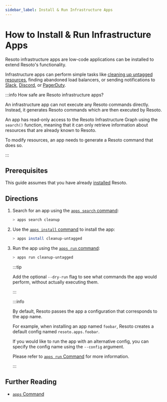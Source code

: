 ```yaml
---
sidebar_label: Install & Run Infrastructure Apps
---
```


# How to Install & Run Infrastructure Apps

Resoto infrastructure apps are low-code applications can be installed to extend Resoto's functionality.

Infrastructure apps can perform simple tasks like [cleaning up untagged resources](../cleanup/clean-up-untagged-resources.mdx), finding abandoned load balancers, or sending notifications to [Slack](../alerting/send-slack-notifications/index.mdx), [Discord](../alerting/send-discord-notifications/index.mdx), or [PagerDuty](../alerting/create-pagerduty-alerts/index.mdx).

:::info How safe are Resoto infrastructure apps?

An infrastructure app can not execute any Resoto commands directly. Instead, it generates Resoto commands which are then executed by Resoto.

An app has read-only access to the Resoto Infrastructure Graph using the `search()` function, meaning that it can only retrieve information about resources that are already known to Resoto.

To modify resources, an app needs to generate a Resoto command that does so.

:::

## Prerequisites

This guide assumes that you have already [installed](../../getting-started/install-resoto/index.mdx) Resoto.

## Directions

1.  Search for an app using the [`apps search` command](../../reference/cli/miscellaneous-commands/apps/search.mdx):

    ```bash
    > apps search cleanup
    ```

2.  Use the [`apps install` command](../../reference/cli/miscellaneous-commands/apps/install.mdx) to install the app:

    ```bash
    > apps install cleanup-untagged
    ```

3.  Run the app using the [`apps run` command](../../reference/cli/miscellaneous-commands/apps/run.mdx):

    ```bash
    > apps run cleanup-untagged
    ```

    :::tip

    Add the optional `--dry-run` flag to see what commands the app would perform, without actually executing them.

    :::

    :::info

    By default, Resoto passes the app a configuration that corresponds to the app name.

    For example, when installing an app named `foobar`, Resoto creates a default config named `resoto.apps.foobar`.

    If you would like to run the app with an alternative config, you can specify the config name using the `--config` argument.

    Please refer to [`apps run` Command](../../reference/cli/miscellaneous-commands/apps/run.mdx) for more information.

    :::

## Further Reading

- [`apps` Command](../../reference/cli/miscellaneous-commands/apps/index.mdx)
